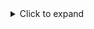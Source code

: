<details><summary>Click to expand</summary><p>

#### 1. Tools required:

- A laptop or development computer running Ubuntu.
- An internet connection on your development computer.
- A variety of hand tools to get access to the motor controllers inside your Husky, Dingo, or Ridgeback.
- A cable to connect your computer to the robot's motor controller.
  We use an FTDI TTL-232R-3V3 with it's default pinout.
  You can purchase this cable from Digi-Key as [768-1015-ND](https://www.digikey.ca/en/products/detail/ftdi-future-technology-devices-international-ltd/TTL-232R-3V3/1836393).

  <figure>
    <center>
      <img
        src="/img/accessories_images/puma/puma_motor_controller_1.png"
        width="300"
      />
    </center>
  </figure>

---

#### 2. Get the firmware tools from GitHub.

You can download the firmware tool, and the firmware binary file from [this GitHub repository](https://github.com/clearpathrobotics/puma-motor-firmware).
Refer to the README inside that repository to decide which binary file you should use for your robot platform and application.

:::note

You can get these tools by using `git clone`, or by using the GitHub's _Download ZIP_ button.

:::

---

#### 3. Get physical access to the motor controllers

Turn off the robot.
Use hand tools to remove panels on your robot so you can get access the motor controllers.

---

#### 4. Connect the cable.

Depending on the robot, you will have 2 or 4 motor controllers installed.
You will need to repeat this installation process for each motor controller, so keep track of which ones you have updated.

Connect the cable with the orientation as shown in the attached image.

:::caution

The wrong orientation will irreparably damage the motor controller.

:::

:::warning

Remove jewlery and similar electrically conductive objects from your hands and arms.
The capacitors on the motor controllers store energy even after the robot is turned off.
Conductive objects that electrically-short the motor controller's terminals can cause shocks or burns to your hands.

:::

:::note

Do not change or remove any of the other components on your motor controllers.

- Switches
- Input power cables
- Motor power cables
- RJ11 communication cables
- DIP switches
- Terminating resistor switch

:::

<figure>
  <center>
    <img
      src="/img/accessories_images/puma/puma_motor_controller_2.png"
      width="600"
    />
  </center>
</figure>

---

#### 5. Connect the USB end of the cable to your development computer.

---

#### 6. Place the motor controller in firmware loading mode.

You can do this by pressing the button shown below, and then turning the robot on.
You may release the button 3 seconds after turning the robot on.
Notice that the large _Status LED_ is not turned on.

:::note

The other motor controllers' _Status LEDs_ will be orange since they are not in firmware loading mode.

:::

<figure>
  <center>
    <img
      src="/img/accessories_images/puma/puma_motor_controller_3.png"
      width="600"
    />
    <figcaption>
      Button shown in the top right corner.
      <br />
      The <em>Status LED</em> is between the RJ11 connectors.
    </figcaption>
  </center>
</figure>

---

#### 7. Install the new firmware.

Open a new terminal shell on your development computer.
Navigate to the folder that you cloned of downloaded from GitHub in Step 2.
For example, if you saved the repository to your _Downloads_ folder:

```
cd ~/Downloads/puma-motor-firmware
```

Now install the firmware on the motor controller by running the command:

```
./sflash motor_controller_firmware_husky_001.bin -c /dev/ttyUSB0
```

:::note

Replace `motor_controller_firmware_husky_001.bin` with whatever firmware file you have chosen for your application.

:::

You should see the program running in the terminal window.
You will see the following message when the firmware installation is complete:

```
Application    : motor_controller_firmware_husky_001.bin
Program Address: 0x0
       COM Port: /dev/ttyUSB0
      Baud Rate: 115200
Erasing Flash:
Remaining Bytes: 00000000
Successfully downloaded to device.
```

---

#### 8. Repeat the process for the remaining motor controllers.

You can follow Steps 4 - 7 for the remaining motor controllers.
Make sure you turn off the robot each time.

---

### 9. Reboot the robot and test.

Power-cycle your robot.
Once it has restarted, use a joystick to drive it around.

The robot's dynamics may be very different than what you are familiar with.
The new firmware will change how the motor's react to `/cmd_vel` messages, so you should test in a controlled setting.

</p></details>

